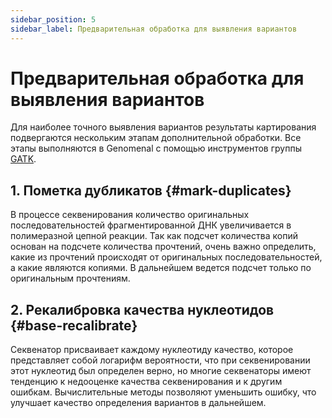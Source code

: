 ```yaml
---
sidebar_position: 5
sidebar_label: Предварительная обработка для выявления вариантов
---
```


# Предварительная обработка для выявления вариантов

Для наиболее точного выявления вариантов результаты картирования подвергаются нескольким этапам дополнительной 
обработки. Все этапы выполняются в Genomenal с помощью инструментов 
группы [GATK](https://gatk.broadinstitute.org/hc/en-us).

## 1. Пометка дубликатов {#mark-duplicates}

В процессе секвенирования количество оригинальных последовательностей фрагментированной ДНК увеличивается 
в полимеразной цепной реакции. Так как подсчет количества копий основан на подсчете количества прочтений, 
очень важно определить, какие из прочтений происходят от оригинальных последовательностей, а какие являются копиями. 
В дальнейшем ведется подсчет только по оригинальным прочтениям.

## 2. Рекалибровка качества нуклеотидов {#base-recalibrate}

Секвенатор присваивает каждому нуклеотиду качество, которое представляет собой логарифм вероятности, 
что при секвенировании этот нуклеотид был определен верно, но многие секвенаторы имеют тенденцию к недооценке 
качества секвенирования и к другим ошибкам. Вычислительные методы позволяют уменьшить ошибку, что улучшает качество 
определения вариантов в дальнейшем.
